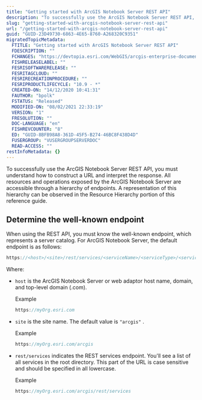 ```yaml
---
title: "Getting started with ArcGIS Notebook Server REST API"
description: "To successfully use the ArcGIS Notebook Server REST API, you must understand how to construct a URL and interpret the response. All resources and operations exposed by the ArcGIS Notebook Server are accessible through a hierarchy of endpoints. A representation of this hierarchy can be observed in the Resource Hierarchy portion of this reference guide."
slug: "getting-started-with-arcgis-notebook-server-rest-api"
url: "/getting-started-with-arcgis-notebook-server-rest-api"
guid: "GUID-23D49730-6863-4E65-8760-A268320C9351"
migratedTopicMetadata:
  FTITLE: "Getting started with ArcGIS Notebook Server REST API"
  FDESCRIPTION: ""
  FCHANGES: "https://devtopia.esri.com/WebGIS/arcgis-enterprise-documentation/issues/2995 "
  FISHRELEASELABEL: ""
  FESRISOFTWARERELEASE: ""
  FESRITAGCLOUD: ""
  FESRIRECREATIONPROCEDURE: ""
  FESRIPRODUCTLIFECYCLE: "10.9 - *"
  CREATED-ON: "14/12/2020 10:41:31"
  FAUTHOR: "bpolk"
  FSTATUS: "Released"
  MODIFIED-ON: "08/02/2021 22:33:19"
  VERSION: "1"
  FRESOLUTION: ""
  DOC-LANGUAGE: "en"
  FISHREVCOUNTER: "8"
  ED: "GUID-8BFB98A8-361D-45F5-B274-46BC8F438D4D"
  FUSERGROUP: "VUSERGROUPSERVERDOC"
  READ-ACCESS: ""
restInfoMetadata: {}
---
```


To successfully use the ArcGIS Notebook Server REST API, you must understand how to construct a URL and interpret the response. All resources and operations exposed by the ArcGIS Notebook Server are accessible through a hierarchy of endpoints. A representation of this hierarchy can be observed in the Resource Hierarchy portion of this reference guide. 

## Determine the well-known endpoint

When using the REST API, you must know the well-known endpoint, which represents a server catalog. For ArcGIS Notebook Server, the default endpoint is as follows:

```javascript
https://<host>/<site>/rest/services/<serviceName>/<serviceType>/<serviceLayer>/<operation>
```

 

Where:

-   `host`  is the ArcGIS Notebook Server or web adaptor host name, domain, and top-level domain (.com).

    Example

    ```javascript
    https://myOrg.esri.com
    ```

     
-   `site`  is the site name. The default value is `"arcgis"` . 

    Example

    ```javascript
    https://myOrg.esri.com/arcgis
    ```

     
-   `rest/services`  indicates the REST services endpoint. You'll see a list of all services in the root directory. This part of the URL is case sensitive and should be specified in all lowercase.

    Example

    ```javascript
    https://myOrg.esri.com/arcgis/rest/services
    ```

     
